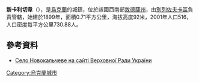 {{expand|time=2016-09-03T01:30:27+00:00}}
{{coord|47|11|42|N|31|2|1|E|scale:30000|display=title}}

'''新卡利切韋'''（{{lang-uk|Новокальчеве}}），是[[烏克蘭|烏克蘭]]的城鎮，位於該國西南部[[敖德薩州|敖德薩州]]，由[[別列佐夫卡區|別列佐夫卡區]]負責管轄，始建於1899年，面積0.71平方公里，海拔高度92米，2001年人口516，人口密度每平方公里730.88人。

==參考資料==
* [http://w1.c1.rada.gov.ua/pls/z7502/A005?rf7571=23766 Село Новокальчеве на сайті Верховної Ради України]{{dead link|date=2017年12月 |bot=InternetArchiveBot |fix-attempted=yes }}

{{Ukraine-geo-stub}}
[[Category:烏克蘭城市|Category:烏克蘭城市]]